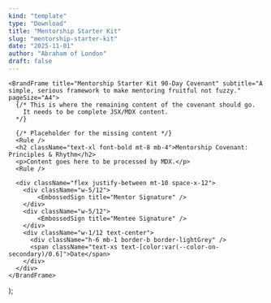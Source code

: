 ```yaml
---
kind: "template"
type: "Download"
title: "Mentorship Starter Kit"
slug: "mentorship-starter-kit"
date: "2025-11-01"
author: "Abraham of London"
draft: false
---
```



    <BrandFrame title="Mentorship Starter Kit 90-Day Covenant" subtitle="A simple, serious framework to make mentoring fruitful not fuzzy." pageSize="A4">
      {/* This is where the remaining content of the covenant should go.
        It needs to be complete JSX/MDX content.
      */}
      
      {/* Placeholder for the missing content */}
      <Rule />
      <h2 className="text-xl font-bold mt-8 mb-4">Mentorship Covenant: Principles & Rhythm</h2>
      <p>Content goes here to be processed by MDX.</p>
      <Rule />
      
      <div className="flex justify-between mt-10 space-x-12">
        <div className="w-5/12">
            <EmbossedSign title="Mentor Signature" />
        </div>
        <div className="w-5/12">
            <EmbossedSign title="Mentee Signature" />
        </div>
        <div className="w-1/12 text-center">
          <div className="h-6 mb-1 border-b border-lightGrey" />
          <span className="text-xs text-[color:var(--color-on-secondary)/0.6]">Date</span>
        </div>
      </div>
    </BrandFrame>
  );

